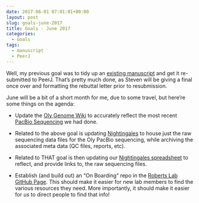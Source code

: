 ```yaml
---
date: 2017-06-01 07:01:01+00:00
layout: post
slug: goals-june-2017
title: Goals - June 2017
categories:
  - Goals
tags:
  - manuscript
  - PeerJ
---
```


Well, my previous goal was to tidy up an [existing manuscript](https://github.com/RobertsLab/paper-Olurida-gene) and get it re-submitted to PeerJ. That's pretty much done, as Steven will be giving a final once over and formatting the rebuttal letter prior to resubmission.

June will be a bit of a short month for me, due to some travel, but here're some things on the agenda:





  * Update the [Oly Genome Wiki](https://github.com/RobertsLab/project-olympia.oyster-genomic/wiki) to accurately reflect the most recent [PacBio Sequencing](https://github.com/RobertsLab/project-olympia.oyster-genomic/wiki/Genome-sequencing-December-2016-(UW-PacBio)) we had done.



  * Related to the above goal is updating [Nightingales](https://owl.fish.washington.edu/nightingales/) to house just the raw sequencing data files for the Oly PacBio sequencing, while archiving the associated meta data (QC files, reports, etc).



  * Related to THAT goal is then updating our [Nightingales spreadsheet](https://docs.google.com/spreadsheets/d/1_XqIOPVHSBVGscnjzDSWUeRL7HUHXfaHxVzec-I-8Xk/edit?usp=drive_web) to reflect, and provide links to, the raw sequencing files.



  * Establish (and build out) an "On Boarding" repo in the [Roberts Lab GitHub Page](https://github.com/RobertsLab). This should make it easier for new lab members to find the various resources they need. More importantly, it should make it easier for _us_ to direct people to find that info!



